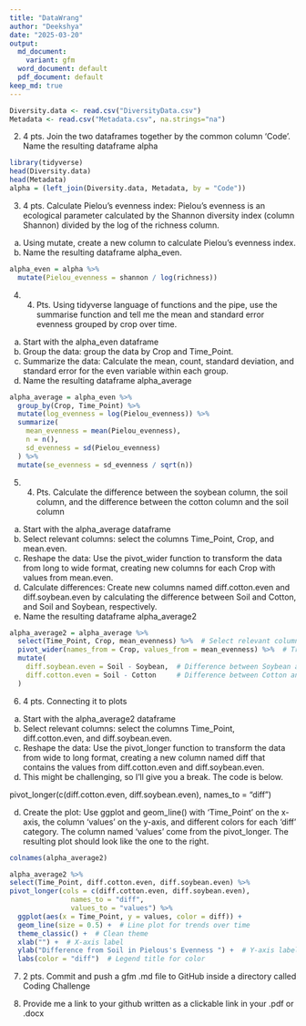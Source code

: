 ```yaml
---
title: "DataWrang"
author: "Deekshya"
date: "2025-03-20"
output:
  md_document:
    variant: gfm
  word_document: default
  pdf_document: default
keep_md: true
---
```


```r
Diversity.data <- read.csv("DiversityData.csv")
Metadata <- read.csv("Metadata.csv", na.strings="na")
```



2.	4 pts. Join the two dataframes together by the common column ‘Code’. Name the resulting dataframe alpha

```r
library(tidyverse)
head(Diversity.data)
head(Metadata)
alpha = (left_join(Diversity.data, Metadata, by = "Code"))
```

3.	4 pts. Calculate Pielou’s evenness index: Pielou’s evenness is an ecological parameter calculated by the Shannon diversity index (column Shannon) divided by the log of the richness column. 

a.	Using mutate, create a new column to calculate Pielou’s evenness index. 
b.	Name the resulting dataframe alpha_even.

```r
alpha_even = alpha %>%
  mutate(Pielou_evenness = shannon / log(richness))
```

4.	4. Pts. Using tidyverse language of functions and the pipe, use the summarise function and tell me the mean and standard error evenness grouped by crop over time.
a.	Start with the alpha_even dataframe
b.	Group the data: group the data by Crop and Time_Point.
c.	Summarize the data: Calculate the mean, count, standard deviation, and standard error for the even variable within each group.
d.	Name the resulting dataframe alpha_average

```r
alpha_average = alpha_even %>%
  group_by(Crop, Time_Point) %>%  
  mutate(log_evenness = log(Pielou_evenness)) %>%  
  summarize(
    mean_evenness = mean(Pielou_evenness),      
    n = n(),  
    sd_evenness = sd(Pielou_evenness)  
  ) %>%
  mutate(se_evenness = sd_evenness / sqrt(n)) 
```

5.	4. Pts. Calculate the difference between the soybean column, the soil column, and the difference between the cotton column and the soil column
a.	Start with the alpha_average dataframe
b.	Select relevant columns: select the columns Time_Point, Crop, and mean.even.
c.	Reshape the data: Use the pivot_wider function to transform the data from long to wide format, creating new columns for each Crop with values from mean.even.
d.	Calculate differences: Create new columns named diff.cotton.even and diff.soybean.even by calculating the difference between Soil and Cotton, and Soil and Soybean, respectively.
e.	Name the resulting dataframe alpha_average2


```r
alpha_average2 = alpha_average %>%
  select(Time_Point, Crop, mean_evenness) %>%  # Select relevant columns
  pivot_wider(names_from = Crop, values_from = mean_evenness) %>%  # Transform data
  mutate(
    diff.soybean.even = Soil - Soybean,  # Difference between Soybean and Soil
    diff.cotton.even = Soil - Cotton     # Difference between Cotton and Soil
  )
```

6.	4 pts. Connecting it to plots
a.	Start with the alpha_average2 dataframe
b.	Select relevant columns: select the columns Time_Point, diff.cotton.even, and diff.soybean.even.
c.	Reshape the data: Use the pivot_longer function to transform the data from wide to long format, creating a new column named diff that contains the values from diff.cotton.even and diff.soybean.even.
i.	This might be challenging, so I’ll give you a break. The code is below.

pivot_longer(c(diff.cotton.even, diff.soybean.even), names_to = "diff")

d.	Create the plot: Use ggplot and geom_line() with ‘Time_Point’ on the x-axis, the column ‘values’ on the y-axis, and different colors for each ‘diff’ category. The column named ‘values’ come from the pivot_longer. The resulting plot should look like the one to the right. 

```r
colnames(alpha_average2)

alpha_average2 %>%
select(Time_Point, diff.cotton.even, diff.soybean.even) %>%
pivot_longer(cols = c(diff.cotton.even, diff.soybean.even), 
               names_to = "diff", 
               values_to = "values") %>%
  ggplot(aes(x = Time_Point, y = values, color = diff)) + 
  geom_line(size = 0.5) +  # Line plot for trends over time
  theme_classic() +  # Clean theme
  xlab("") +  # X-axis label
  ylab("Difference from Soil in Pielous's Evenness ") +  # Y-axis label
  labs(color = "diff")  # Legend title for color
```

7.	2 pts. Commit and push a gfm .md file to GitHub inside a directory called Coding Challenge


5. Provide me a link to your github written as a clickable link in your .pdf or .docx



